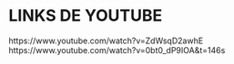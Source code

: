 # LINKS DE YOUTUBE

https://www.youtube.com/watch?v=ZdWsqD2awhE
https://www.youtube.com/watch?v=0bt0_dP9IOA&t=146s
